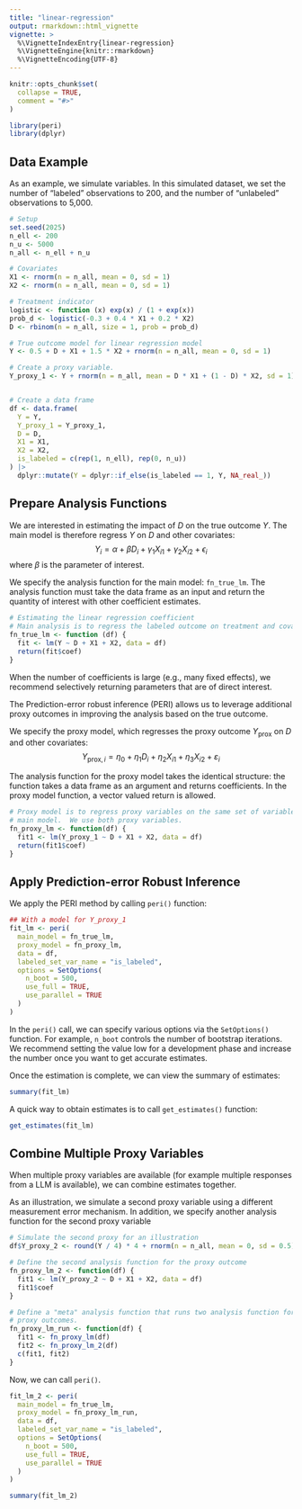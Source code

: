 ```yaml
---
title: "linear-regression"
output: rmarkdown::html_vignette
vignette: >
  %\VignetteIndexEntry{linear-regression}
  %\VignetteEngine{knitr::rmarkdown}
  %\VignetteEncoding{UTF-8}
---
```


```r
knitr::opts_chunk$set(
  collapse = TRUE,
  comment = "#>"
)
```

```r
library(peri)
library(dplyr)
```


## Data Example

As an example, we simulate variables.
In this simulated dataset, we set the number of "labeled" observations 
to 200, and the number of "unlabeled" observations to 5,000.
```r
# Setup
set.seed(2025)
n_ell <- 200
n_u <- 5000
n_all <- n_ell + n_u

# Covariates
X1 <- rnorm(n = n_all, mean = 0, sd = 1)
X2 <- rnorm(n = n_all, mean = 0, sd = 1)

# Treatment indicator
logistic <- function (x) exp(x) / (1 + exp(x)) 
prob_d <- logistic(-0.3 + 0.4 * X1 + 0.2 * X2)
D <- rbinom(n = n_all, size = 1, prob = prob_d)

# True outcome model for linear regression model
Y <- 0.5 + D + X1 + 1.5 * X2 + rnorm(n = n_all, mean = 0, sd = 1)

# Create a proxy variable. 
Y_proxy_1 <- Y + rnorm(n = n_all, mean = D * X1 + (1 - D) * X2, sd = 1)


# Create a data frame
df <- data.frame(
  Y = Y,
  Y_proxy_1 = Y_proxy_1,
  D = D,
  X1 = X1,
  X2 = X2,
  is_labeled = c(rep(1, n_ell), rep(0, n_u))
) |> 
  dplyr::mutate(Y = dplyr::if_else(is_labeled == 1, Y, NA_real_))
```

## Prepare Analysis Functions 

We are interested in estimating the impact of $D$ on the true outcome $Y$.
The main model is therefore regress $Y$ on $D$ and other covariates:
$$
Y_{i} = \alpha + \beta D_{i} + \gamma_{1}X_{i1} + \gamma_{2}X_{i2} + \epsilon_{i}
$$
where $\beta$ is the parameter of interest.

We specify the analysis function for the main model: `fn_true_lm`.
The analysis function must take the data frame as an input
and return the quantity of interest with other coefficient estimates. 

```r
# Estimating the linear regression coefficient
# Main analysis is to regress the labeled outcome on treatment and covariates
fn_true_lm <- function (df) {
  fit <- lm(Y ~ D + X1 + X2, data = df)
  return(fit$coef)
}
```

When the number of coefficients is large (e.g., many fixed effects), we recommend
selectively returning parameters that are of direct interest.


The Prediction-error robust inference (PERI) allows us to leverage additional
proxy outcomes in improving the analysis based on the true outcome.

We specify the proxy model, which regresses the proxy outcome $Y_{\text{prox}}$
on $D$ and other covariates:
$$
Y_{\text{prox},i} = \eta_{0} + \eta_{1}D_{i} + \eta_{2}X_{i1} + \eta_{3}X_{i2} + 
\varepsilon_{i}
$$

The analysis function for the proxy model takes the identical structure:
the function takes a data frame as an argument and returns coefficients.
In the proxy model function, a vector valued return is allowed.

```r
# Proxy model is to regress proxy variables on the same set of variables as the
# main model.  We use both proxy variables.
fn_proxy_lm <- function(df) {
  fit1 <- lm(Y_proxy_1 ~ D + X1 + X2, data = df)
  return(fit1$coef)
}
```


## Apply Prediction-error Robust Inference

We apply the PERI method by calling `peri()` function:

```r
## With a model for Y_proxy_1
fit_lm <- peri(
  main_model = fn_true_lm,
  proxy_model = fn_proxy_lm,
  data = df,
  labeled_set_var_name = "is_labeled",
  options = SetOptions(
    n_boot = 500,
    use_full = TRUE,
    use_parallel = TRUE
  )
)
```

In the `peri()` call, we can specify various options via the `SetOptions()`
function. For example, `n_boot` controls the number of bootstrap iterations.
We recommend setting the value low for a development phase and increase the 
number once you want to get accurate estimates.



Once the estimation is complete, we can view the summary of estimates:

```r
summary(fit_lm)
```

A quick way to obtain estimates is to call `get_estimates()` function:

```r
get_estimates(fit_lm)
```


## Combine Multiple Proxy Variables

When multiple proxy variables are available (for example multiple responses from
a LLM is available), we can combine estimates together.


As an illustration, we simulate a second proxy variable using a different 
measurement error mechanism. In addition, we specify another analysis function
for the second proxy variable
```r
# Simulate the second proxy for an illustration
df$Y_proxy_2 <- round(Y / 4) * 4 + rnorm(n = n_all, mean = 0, sd = 0.5)

# Define the second analysis function for the proxy outcome
fn_proxy_lm_2 <- function(df) {
  fit1 <- lm(Y_proxy_2 ~ D + X1 + X2, data = df)
  fit1$coef
}

# Define a "meta" analysis function that runs two analysis function for the 
# proxy outcomes.
fn_proxy_lm_run <- function(df) {
  fit1 <- fn_proxy_lm(df)
  fit2 <- fn_proxy_lm_2(df)
  c(fit1, fit2)
}
```


Now, we can call `peri()`.

```r
fit_lm_2 <- peri(
  main_model = fn_true_lm,
  proxy_model = fn_proxy_lm_run,
  data = df,
  labeled_set_var_name = "is_labeled",
  options = SetOptions(
    n_boot = 500,
    use_full = TRUE,
    use_parallel = TRUE
  )
)

summary(fit_lm_2)
```